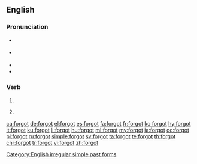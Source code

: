 ==English==

===Pronunciation===
* {{a|RP}} {{IPA|/fəˈɡɒt/|lang=en}}
* {{a|GA}} {{IPA|/fɚˈɡɑt/|lang=en}}
* {{audio|en-us-forgot.ogg|Audio (US)|lang=en}}
* {{rhymes|ɒt|lang=en}}

===Verb===
{{head|en|verb form}}

# {{en-simple past of|forget}}
# {{lb|en|archaic}} {{en-past of|forget}}

[[Category:English irregular simple past forms]]

[[ca:forgot]]
[[de:forgot]]
[[el:forgot]]
[[es:forgot]]
[[fa:forgot]]
[[fr:forgot]]
[[ko:forgot]]
[[hy:forgot]]
[[it:forgot]]
[[ku:forgot]]
[[li:forgot]]
[[hu:forgot]]
[[ml:forgot]]
[[my:forgot]]
[[ja:forgot]]
[[oc:forgot]]
[[pl:forgot]]
[[ru:forgot]]
[[simple:forgot]]
[[sv:forgot]]
[[ta:forgot]]
[[te:forgot]]
[[th:forgot]]
[[chr:forgot]]
[[tr:forgot]]
[[vi:forgot]]
[[zh:forgot]]